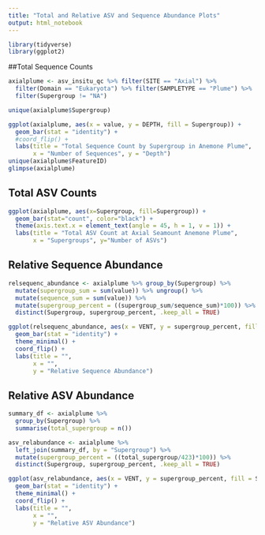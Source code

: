 ---
title: "Total and Relative ASV and Sequence Abundance Plots"
output: html_notebook
---

```{r setup, include=FALSE}
library(tidyverse)
library(ggplot2)
```

##Total Sequence Counts
```{r}
axialplume <- asv_insitu_qc %>% filter(SITE == "Axial") %>%
  filter(Domain == "Eukaryota") %>% filter(SAMPLETYPE == "Plume") %>%
  filter(Supergroup != "NA")

unique(axialplume$Supergroup)

ggplot(axialplume, aes(x = value, y = DEPTH, fill = Supergroup)) +
  geom_bar(stat = "identity") +
  #coord_flip() +
  labs(title = "Total Sequence Count by Supergroup in Anemone Plume",
       x = "Number of Sequences", y = "Depth")
unique(axialplume$FeatureID)
glimpse(axialplume)
```

## Total ASV Counts
```{r}
ggplot(axialplume, aes(x=Supergroup, fill=Supergroup)) +
  geom_bar(stat="count", color="black") +
  theme(axis.text.x = element_text(angle = 45, h = 1, v = 1)) +
  labs(title = "Total ASV Count at Axial Seamount Anemone Plume", 
       x = "Supergroups", y="Number of ASVs")
```

## Relative Sequence Abundance
```{r}
relsequenc_abundance <- axialplume %>% group_by(Supergroup) %>%
  mutate(supergroup_sum = sum(value)) %>% ungroup() %>%
  mutate(sequence_sum = sum(value)) %>% 
  mutate(supergroup_percent = ((supergroup_sum/sequence_sum)*100)) %>%
  distinct(Supergroup, supergroup_percent, .keep_all = TRUE)

ggplot(relsequenc_abundance, aes(x = VENT, y = supergroup_percent, fill = Supergroup)) +
  geom_bar(stat = "identity") +
  theme_minimal() +
  coord_flip() +
  labs(title = "",
       x = "",
       y = "Relative Sequence Abundance")
```

## Relative ASV Abundance
```{r}
summary_df <- axialplume %>%
  group_by(Supergroup) %>%
  summarise(total_supergroup = n())

asv_relabundance <- axialplume %>%
  left_join(summary_df, by = "Supergroup") %>% 
  mutate(supergroup_percent = ((total_supergroup/423)*100)) %>%
  distinct(Supergroup, supergroup_percent, .keep_all = TRUE)

ggplot(asv_relabundance, aes(x = VENT, y = supergroup_percent, fill = Supergroup)) +
  geom_bar(stat = "identity") +
  theme_minimal() +
  coord_flip() +
  labs(title = "",
       x = "",
       y = "Relative ASV Abundance")

```